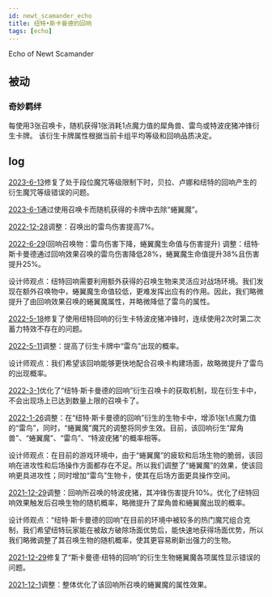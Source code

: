 ```yaml
---
id: newt_scamander_echo
title: 纽特•斯卡曼德的回响
tags: [echo]
---
```


Echo of Newt Scamander

<!--truncate-->


## 被动

### 奇妙羁绊

每使用3张召唤卡，随机获得1张消耗1点魔力值的犀角兽、雷鸟或特波疣猪冲锋衍生卡牌。
该衍生卡牌属性根据当前卡组平均等级和回响品质决定。

## log

[2023-6-13](/blog/230613-update-annc#fix)修复了处于段位魔咒等级限制下时，贝拉、卢娜和纽特的回响产生的衍生魔咒等级错误的问题。

[2023-6-1](/blog/230601-update-annc#adjustment)通过使用召唤卡而随机获得的卡牌中去除“蜷翼魔”。

[2022-12-28](/blog/221228-update-annc#adjustment)调整：召唤出的雷鸟伤害提高7%。

[2022-6-29](/blog/220629-update-annc#adjustment)(回响召唤物：雷鸟伤害下降，蜷翼魔生命值与伤害提升)
调整：纽特·斯卡曼德通过回响效果召唤的雷鸟伤害降低28%，蜷翼魔生命值提升38%且伤害提升25%。

设计师观点：纽特回响需要利用额外获得的召唤生物来灵活应对战场环境。我们发现在额外召唤物中，蜷翼魔生命值较低，更难发挥出应有的作用。因此，我们略微提升了由回响效果召唤的蜷翼魔属性，并略微降低了雷鸟的属性。

[2022-5-18](/blog/220518-update-annc#fix)修复了使用纽特回响的衍生卡特波疣猪冲锋时，连续使用2次时第二次蓄力特效不存在的问题。

[2022-5-11](/blog/220511-update-annc#adjustment)调整：提高了衍生卡牌中“雷鸟”出现的概率。

设计师观点：我们希望该回响能够更快地配合召唤卡构建场面，故略微提升了雷鸟的出现概率。

[2022-3-1](/blog/220301-update-annc#optimization)优化了“纽特·斯卡曼德的回响”衍生召唤卡的获取机制，现在衍生卡中，不会出现场上已达到数量上限的召唤卡了。

[2022-1-26](/blog/220126-update-annc#adjustment)调整：在“纽特·斯卡曼德的回响”衍生的生物卡中，增添1张1点魔力值的“雷鸟”，同时，“蜷翼魔”魔咒的调整将同步生效。目前，该回响衍生“犀角兽”、“蜷翼魔”、“雷鸟”、“特波疣猪”的概率相等。

设计师观点：在目前的游戏环境中，由于“蜷翼魔”的疲软和后场生物的脆弱，该回响在进攻性和后场操作方面都存在不足。所以我们调整了“蜷翼魔”的效果，使该回响更具进攻性；同时增加“雷鸟”生物卡，使其在后场方面更具操作空间。

[2021-12-29](/blog/211229-update-annc#adjustment)调整：回响所召唤的特波疣猪，其冲锋伤害提升10%。优化了纽特回响效果触发后召唤生物的随机概率，略微提升了犀角兽和蜷翼魔出现的概率。

设计师观点：“纽特·斯卡曼德的回响”在目前的环境中被较多的热门魔咒组合克制，我们希望纽特玩家能在被敌方破除场面优势后，能快速地获得场面优势，所以我们略微调整了其召唤生物的随机概率，使其更容易刷新出强力的生物。

[2021-12-29](/blog/211229-update-annc#fix)修复了“斯卡曼德·纽特的回响”的衍生生物蜷翼魔各项属性显示错误的问题。

[2021-12-1](/blog/211201-update-annc#echo_adjustment)调整：整体优化了该回响所召唤的蜷翼魔的属性效果。


